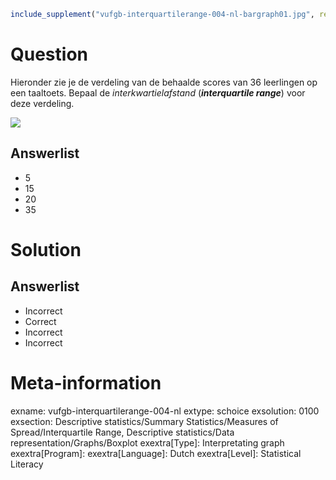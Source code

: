 ```{r, echo = FALSE, results = "hide"}
include_supplement("vufgb-interquartilerange-004-nl-bargraph01.jpg", recursive = TRUE)
```

Question
========
  
Hieronder zie je de verdeling van de behaalde scores van 36 leerlingen op een taaltoets. Bepaal de *interkwartielafstand* (***interquartile range***) voor deze verdeling. 

![](vufgb-interquartilerange-004-nl-bargraph01.jpg)
  
Answerlist
----------
* 5
* 15
* 20
* 35

Solution
========

Answerlist
----------
* Incorrect
* Correct
* Incorrect
* Incorrect

Meta-information
================
exname: vufgb-interquartilerange-004-nl
extype: schoice
exsolution: 0100
exsection: Descriptive statistics/Summary Statistics/Measures of Spread/Interquartile Range, Descriptive statistics/Data representation/Graphs/Boxplot
exextra[Type]: Interpretating graph
exextra[Program]: 
exextra[Language]: Dutch
exextra[Level]: Statistical Literacy